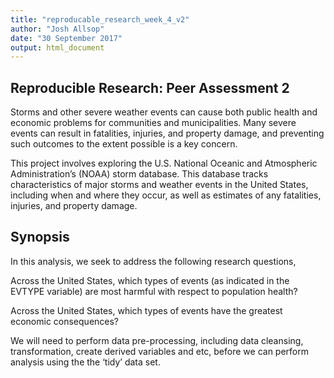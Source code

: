 ---
title: "reproducable_research_week_4_v2"
author: "Josh Allsop"
date: "30 September 2017"
output: html_document
---

## Reproducible Research: Peer Assessment 2

Storms and other severe weather events can cause both public health and economic problems for communities and municipalities. Many severe events can result in fatalities, injuries, and property damage, and preventing such outcomes to the extent possible is a key concern.

This project involves exploring the U.S. National Oceanic and Atmospheric Administration's (NOAA) storm database. This database tracks characteristics of major storms and weather events in the United States, including when and where they occur, as well as estimates of any fatalities, injuries, and property damage.

## Synopsis

In this analysis, we seek to address the following research questions,

Across the United States, which types of events (as indicated in the EVTYPE variable) are most harmful with respect to population health?

Across the United States, which types of events have the greatest economic consequences?

We will need to perform data pre-processing, including data cleansing, transformation, create derived variables and etc, before we can perform analysis using the the 'tidy' data set.


